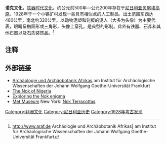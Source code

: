 {{coord|9|30|N|8|0|E|display=title}}
{{Infobox Former Country
|native_name = 诺克文化
|conventional_long_name = 
|common_name = 
|continent = 非洲
|region    = 
|country   = 尼日利亚
|era       = 
|status    = 文化
|date_pre    = 
|year_start = 前500年
|year_end    = 200年
|event_pre   = 
|p1          = 
|flag_p1 =
|s1          = 
|flag_s1 = 
|image_map    = Verbreitung Nok-Kultur-en.png|thumb|right|190px|
|image_map_caption  = 诺克文化分布区域示意图
|capital          = |}}

'''诺克文化'''，[[铁器时代|铁器时代]][[文化|文化]]，约公元前500年—公元200年存在于[[尼日利亚|尼日利亚]][[贝努埃高原|贝努埃高原]]。1928年于一个小锡矿村发现一些具有相似点的人工制品，出土范围东西达480公里，南北约320公里。以动物泥塑和刻板的泥人（大多为头像）为主要代表，眼睛呈椭圆形或三角形，头像上穿孔，是典型的形制。此外有铁器、石斧和其他石器以及石质装饰品。<ref>http://www.araf.de {{Wayback|url=http://www.araf.de/ |date=20110904062659 }} Archäologie und Archäobotanik Afrikas] am Institut für Archäologische Wissenschaften der Johann Wolfgang Goethe-Universität Frankfurt</ref>

==注释==
{{reflist|2}}

== 外部链接 ==
{{Commons category|Nok_culture}}
* [http://www.araf.de Archäologie und Archäobotanik Afrikas]{{Wayback|url=http://www.araf.de/ |date=20110904062659 }} am Institut für Archäologische Wissenschaften der Johann Wolfgang Goethe-Universität Frankfurt
* [http://www.archaeology.org/1107/features/nok_nigeria_africa_terracotta.html The Nok of Nigeria]{{Wayback|url=http://www.archaeology.org/1107/features/nok_nigeria_africa_terracotta.html |date=20120415131016 }}
* [http://antiquity.ac.uk/projgall/kahlheber/index.html Exploring the Nok enigma]{{Wayback|url=http://antiquity.ac.uk/projgall/kahlheber/index.html |date=20110613200255 }}
* [[Metropolitan_Museum_of_Art|Met Museum]] New York: [http://www.metmuseum.org/toah/hd/nok/hd_nok.htm Nok Terracottas]{{Wayback|url=http://www.metmuseum.org/toah/hd/nok/hd_nok.htm |date=20191224053833 }}

[[Category:非洲文化|Category:非洲文化]]
[[Category:尼日利亚历史|Category:尼日利亚历史]]
[[Category:1928年考古发现|Category:1928年考古发现]]